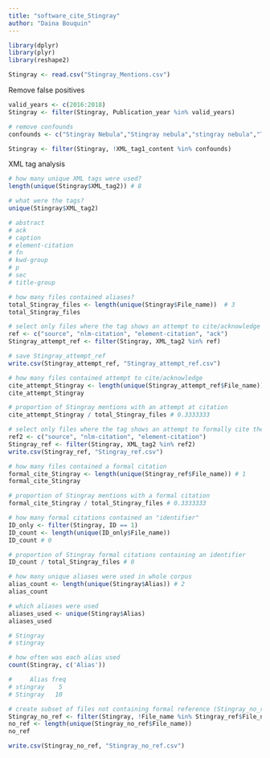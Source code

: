 ```yaml
---
title: "software_cite_Stingray"
author: "Daina Bouquin"
---
```


```r
library(dplyr)
library(plyr)
library(reshape2)

Stingray <- read.csv("Stingray_Mentions.csv")
```

Remove false positives
```r
valid_years <- c(2016:2018)
Stingray <- filter(Stingray, Publication_year %in% valid_years)

# remove confounds
confounds <- c("Stingray Nebula","Stingray nebula","stingray nebula","The Stingray","the Stingray","the stingray","Stingray Light Curve","Stingray light curve","stingray light curve")

Stingray <- filter(Stingray, !XML_tag1_content %in% confounds)
```

XML tag analysis
```r
# how many unique XML tags were used?
length(unique(Stingray$XML_tag2)) # 8

# what were the tags?
unique(Stingray$XML_tag2)

# abstract 
# ack 
# caption 
# element-citation 
# fn 
# kwd-group 
# p 
# sec 
# title-group

# how many files contained aliases?
total_Stingray_files <- length(unique(Stingray$File_name))  # 3
total_Stingray_files

# select only files where the tag shows an attempt to cite/acknowledge (Stingray_attempt_ref)
ref <- c("source", "nlm-citation", "element-citation", "ack")
Stingray_attempt_ref <- filter(Stingray, XML_tag2 %in% ref)

# save Stingray_attempt_ref
write.csv(Stingray_attempt_ref, "Stingray_attempt_ref.csv")

# how many files contained attempt to cite/acknowledge
cite_attempt_Stingray <- length(unique(Stingray_attempt_ref$File_name)) # 1
cite_attempt_Stingray

# proportion of Stingray mentions with an attempt at citation
cite_attempt_Stingray / total_Stingray_files # 0.3333333

# select only files where the tag shows an attempt to formally cite the software (Stingray_ref)
ref2 <- c("source", "nlm-citation", "element-citation")
Stingray_ref <- filter(Stingray, XML_tag2 %in% ref2)
write.csv(Stingray_ref, "Stingray_ref.csv")

# how many files contained a formal citation
formal_cite_Stingray <- length(unique(Stingray_ref$File_name)) # 1
formal_cite_Stingray

# proportion of Stingray mentions with a formal citation
formal_cite_Stingray / total_Stingray_files # 0.3333333

# how many formal citations contained an "identifier"
ID_only <- filter(Stingray, ID == 1)
ID_count <- length(unique(ID_only$File_name))
ID_count # 0

# proportion of Stingray formal citations containing an identifier
ID_count / total_Stingray_files # 0

# how many unique aliases were used in whole corpus
alias_count <- length(unique(Stingray$Alias)) # 2
alias_count

# which aliases were used
aliases_used <- unique(Stingray$Alias)
aliases_used

# Stingray 
# stingray

# how often was each alias used
count(Stingray, c('Alias'))

#     Alias freq
# stingray    5
# Stingray   10

# create subset of files not containing formal reference (Stingray_no_ref)
Stingray_no_ref <- filter(Stingray, !File_name %in% Stingray_ref$File_name)
no_ref <- length(unique(Stingray_no_ref$File_name)) 
no_ref

write.csv(Stingray_no_ref, "Stingray_no_ref.csv")
```